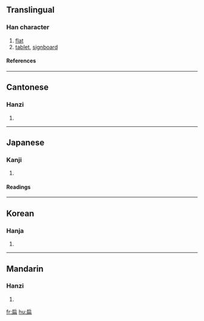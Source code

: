 {{see|碥}}

==Translingual==
===Han character===
{{Han char|rn=63|rad=戶|as=05|sn=9|four=3022<sub>7</sub>|canj=竹尸月廿 (HSBT), 戈尸月廿 (ISBT), X戈尸月廿 (XISBT)}}
# [[flat]]
# [[tablet]], [[signboard]]
====References====
{{Han ref|kx=0415.220|dkj=11724|dj=0760.090|hdz=32261.110|uh=6241|ud=25153|bh=ABF3|bd=44019}}
----
==Cantonese==
===Hanzi===
{{yue-hanzi|jyut=|y=bin2, pin1}}
# {{defn|Cantonese}}
----
==Japanese==
===Kanji===
{{ja-kanji|grade=|rs=戶05}}
# {{defn|Japanese}} 
====Readings====
{{ja-readings|on=[[へん]] (hen), [[はん]] (han)|kun=[[ひらたい]] (hiratai)}}
----
==Korean==
===Hanja===
{{ko-hanja|hangeul=[[편]], [[변]]|eumhun=작을|rv=pyeon, byeon|mr=p'yŏn, pyŏn|y=pheyn, peyn}}
# {{defn|Korean}}
----
==Mandarin==
===Hanzi===
{{cmn-hanzi|pin=[[biǎn]] (bian3)|wg=pien<sup>3</sup>}}
# {{defn|Mandarin}}

[[fr:扁]]
[[hu:扁]]
